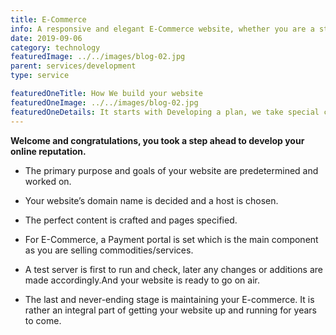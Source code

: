 ```yaml
---
title: E-Commerce
info: A responsive and elegant E-Commerce website, whether you are a stay at home baker or an entrepreneur is all you need to take your business ahead.
date: 2019-09-06
category: technology
featuredImage: ../../images/blog-02.jpg
parent: services/development
type: service

featuredOneTitle: How We build your website
featuredOneImage: ../../images/blog-02.jpg
featuredOneDetails: It starts with Developing a plan, we take special care of your requirements and prerequisites.
---
```


**Welcome and congratulations, you took a step ahead to develop your online reputation.**

- The primary purpose and goals of your website are predetermined and worked on.

- Your website’s domain name is decided and a host is chosen.

- The perfect content is crafted and pages specified.

- For E-Commerce, a Payment portal is set which is the main component as you are selling commodities/services.

- A test server is first to run and check, later any changes or additions are made accordingly.And your website is ready to go on air.

- The last and never-ending stage is maintaining your E-commerce. It is rather an integral part of getting your website up and running for years to come.
